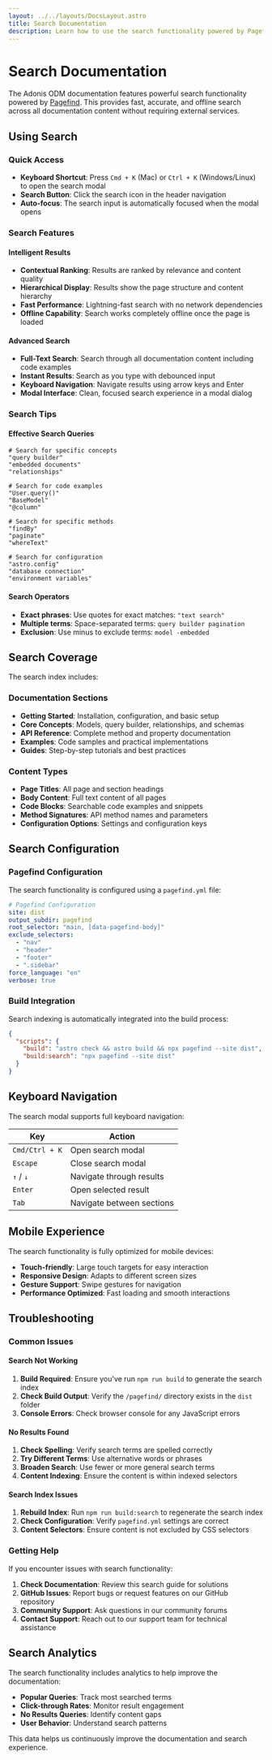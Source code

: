 ```yaml
---
layout: ../../layouts/DocsLayout.astro
title: Search Documentation
description: Learn how to use the search functionality powered by Pagefind in Adonis ODM documentation
---
```


# Search Documentation

The Adonis ODM documentation features powerful search functionality powered by [Pagefind](https://pagefind.app/). This provides fast, accurate, and offline search across all documentation content without requiring external services.

## Using Search

### Quick Access

- **Keyboard Shortcut**: Press `Cmd + K` (Mac) or `Ctrl + K` (Windows/Linux) to open the search modal
- **Search Button**: Click the search icon in the header navigation
- **Auto-focus**: The search input is automatically focused when the modal opens

### Search Features

#### Intelligent Results

- **Contextual Ranking**: Results are ranked by relevance and content quality
- **Hierarchical Display**: Results show the page structure and content hierarchy
- **Fast Performance**: Lightning-fast search with no network dependencies
- **Offline Capability**: Search works completely offline once the page is loaded

#### Advanced Search

- **Full-Text Search**: Search through all documentation content including code examples
- **Instant Results**: Search as you type with debounced input
- **Keyboard Navigation**: Navigate results using arrow keys and Enter
- **Modal Interface**: Clean, focused search experience in a modal dialog

### Search Tips

#### Effective Search Queries

```
# Search for specific concepts
"query builder"
"embedded documents"
"relationships"

# Search for code examples
"User.query()"
"BaseModel"
"@column"

# Search for specific methods
"findBy"
"paginate"
"whereText"

# Search for configuration
"astro.config"
"database connection"
"environment variables"
```

#### Search Operators

- **Exact phrases**: Use quotes for exact matches: `"text search"`
- **Multiple terms**: Space-separated terms: `query builder pagination`
- **Exclusion**: Use minus to exclude terms: `model -embedded`

## Search Coverage

The search index includes:

### Documentation Sections

- **Getting Started**: Installation, configuration, and basic setup
- **Core Concepts**: Models, query builder, relationships, and schemas
- **API Reference**: Complete method and property documentation
- **Examples**: Code samples and practical implementations
- **Guides**: Step-by-step tutorials and best practices

### Content Types

- **Page Titles**: All page and section headings
- **Body Content**: Full text content of all pages
- **Code Blocks**: Searchable code examples and snippets
- **Method Signatures**: API method names and parameters
- **Configuration Options**: Settings and configuration keys

## Search Configuration

### Pagefind Configuration

The search functionality is configured using a `pagefind.yml` file:

```yaml
# Pagefind Configuration
site: dist
output_subdir: pagefind
root_selector: "main, [data-pagefind-body]"
exclude_selectors:
  - "nav"
  - "header"
  - "footer"
  - ".sidebar"
force_language: "en"
verbose: true
```

### Build Integration

Search indexing is automatically integrated into the build process:

```json
{
  "scripts": {
    "build": "astro check && astro build && npx pagefind --site dist",
    "build:search": "npx pagefind --site dist"
  }
}
```

## Keyboard Navigation

The search modal supports full keyboard navigation:

| Key            | Action                    |
| -------------- | ------------------------- |
| `Cmd/Ctrl + K` | Open search modal         |
| `Escape`       | Close search modal        |
| `↑` / `↓`      | Navigate through results  |
| `Enter`        | Open selected result      |
| `Tab`          | Navigate between sections |

## Mobile Experience

The search functionality is fully optimized for mobile devices:

- **Touch-friendly**: Large touch targets for easy interaction
- **Responsive Design**: Adapts to different screen sizes
- **Gesture Support**: Swipe gestures for navigation
- **Performance Optimized**: Fast loading and smooth interactions

## Troubleshooting

### Common Issues

#### Search Not Working

1. **Build Required**: Ensure you've run `npm run build` to generate the search index
2. **Check Build Output**: Verify the `/pagefind/` directory exists in the `dist` folder
3. **Console Errors**: Check browser console for any JavaScript errors

#### No Results Found

1. **Check Spelling**: Verify search terms are spelled correctly
2. **Try Different Terms**: Use alternative words or phrases
3. **Broaden Search**: Use fewer or more general search terms
4. **Content Indexing**: Ensure the content is within indexed selectors

#### Search Index Issues

1. **Rebuild Index**: Run `npm run build:search` to regenerate the search index
2. **Check Configuration**: Verify `pagefind.yml` settings are correct
3. **Content Selectors**: Ensure content is not excluded by CSS selectors

### Getting Help

If you encounter issues with search functionality:

1. **Check Documentation**: Review this search guide for solutions
2. **GitHub Issues**: Report bugs or request features on our GitHub repository
3. **Community Support**: Ask questions in our community forums
4. **Contact Support**: Reach out to our support team for technical assistance

## Search Analytics

The search functionality includes analytics to help improve the documentation:

- **Popular Queries**: Track most searched terms
- **Click-through Rates**: Monitor result engagement
- **No Results Queries**: Identify content gaps
- **User Behavior**: Understand search patterns

This data helps us continuously improve the documentation and search experience.
